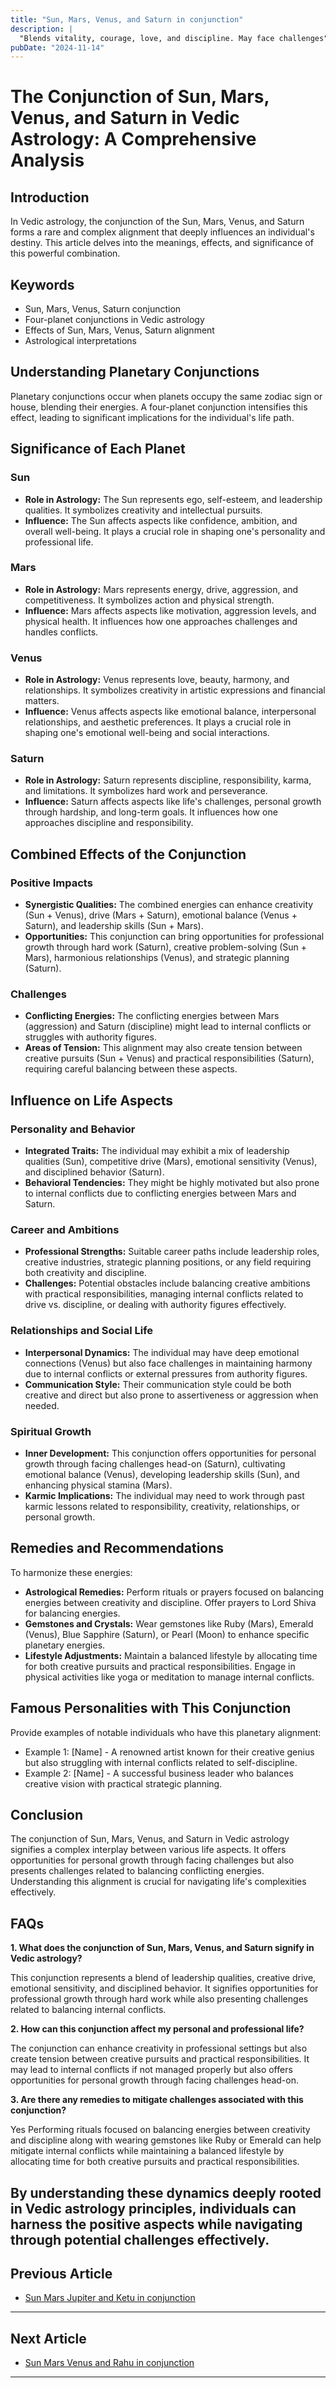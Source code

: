 ```yaml
---
title: "Sun, Mars, Venus, and Saturn in conjunction"
description: |
  "Blends vitality, courage, love, and discipline. May face challenges"
pubDate: "2024-11-14"
---
```


# The Conjunction of Sun, Mars, Venus, and Saturn in Vedic Astrology: A Comprehensive Analysis

## Introduction

In Vedic astrology, the conjunction of the Sun, Mars, Venus, and Saturn forms a rare and complex alignment that deeply influences an individual's destiny. This article delves into the meanings, effects, and significance of this powerful combination.

## Keywords

- Sun, Mars, Venus, Saturn conjunction
- Four-planet conjunctions in Vedic astrology
- Effects of Sun, Mars, Venus, Saturn alignment
- Astrological interpretations

## Understanding Planetary Conjunctions

Planetary conjunctions occur when planets occupy the same zodiac sign or house, blending their energies. A four-planet conjunction intensifies this effect, leading to significant implications for the individual's life path.

## Significance of Each Planet

### Sun

- **Role in Astrology:** The Sun represents ego, self-esteem, and leadership qualities. It symbolizes creativity and intellectual pursuits.
- **Influence:** The Sun affects aspects like confidence, ambition, and overall well-being. It plays a crucial role in shaping one's personality and professional life.

### Mars

- **Role in Astrology:** Mars represents energy, drive, aggression, and competitiveness. It symbolizes action and physical strength.
- **Influence:** Mars affects aspects like motivation, aggression levels, and physical health. It influences how one approaches challenges and handles conflicts.

### Venus

- **Role in Astrology:** Venus represents love, beauty, harmony, and relationships. It symbolizes creativity in artistic expressions and financial matters.
- **Influence:** Venus affects aspects like emotional balance, interpersonal relationships, and aesthetic preferences. It plays a crucial role in shaping one's emotional well-being and social interactions.

### Saturn

- **Role in Astrology:** Saturn represents discipline, responsibility, karma, and limitations. It symbolizes hard work and perseverance.
- **Influence:** Saturn affects aspects like life's challenges, personal growth through hardship, and long-term goals. It influences how one approaches discipline and responsibility.

## Combined Effects of the Conjunction

### Positive Impacts

- **Synergistic Qualities:** The combined energies can enhance creativity (Sun + Venus), drive (Mars + Saturn), emotional balance (Venus + Saturn), and leadership skills (Sun + Mars).
- **Opportunities:** This conjunction can bring opportunities for professional growth through hard work (Saturn), creative problem-solving (Sun + Mars), harmonious relationships (Venus), and strategic planning (Saturn).

### Challenges

- **Conflicting Energies:** The conflicting energies between Mars (aggression) and Saturn (discipline) might lead to internal conflicts or struggles with authority figures.
- **Areas of Tension:** This alignment may also create tension between creative pursuits (Sun + Venus) and practical responsibilities (Saturn), requiring careful balancing between these aspects.

## Influence on Life Aspects

### Personality and Behavior

- **Integrated Traits:** The individual may exhibit a mix of leadership qualities (Sun), competitive drive (Mars), emotional sensitivity (Venus), and disciplined behavior (Saturn).
- **Behavioral Tendencies:** They might be highly motivated but also prone to internal conflicts due to conflicting energies between Mars and Saturn.

### Career and Ambitions

- **Professional Strengths:** Suitable career paths include leadership roles, creative industries, strategic planning positions, or any field requiring both creativity and discipline.
- **Challenges:** Potential obstacles include balancing creative ambitions with practical responsibilities, managing internal conflicts related to drive vs. discipline, or dealing with authority figures effectively.

### Relationships and Social Life

- **Interpersonal Dynamics:** The individual may have deep emotional connections (Venus) but also face challenges in maintaining harmony due to internal conflicts or external pressures from authority figures.
- **Communication Style:** Their communication style could be both creative and direct but also prone to assertiveness or aggression when needed.

### Spiritual Growth

- **Inner Development:** This conjunction offers opportunities for personal growth through facing challenges head-on (Saturn), cultivating emotional balance (Venus), developing leadership skills (Sun), and enhancing physical stamina (Mars).
- **Karmic Implications:** The individual may need to work through past karmic lessons related to responsibility, creativity, relationships, or personal growth.

## Remedies and Recommendations

To harmonize these energies:

- **Astrological Remedies:** Perform rituals or prayers focused on balancing energies between creativity and discipline. Offer prayers to Lord Shiva for balancing energies.
- **Gemstones and Crystals:** Wear gemstones like Ruby (Mars), Emerald (Venus), Blue Sapphire (Saturn), or Pearl (Moon) to enhance specific planetary energies.
- **Lifestyle Adjustments:** Maintain a balanced lifestyle by allocating time for both creative pursuits and practical responsibilities. Engage in physical activities like yoga or meditation to manage internal conflicts.

## Famous Personalities with This Conjunction

Provide examples of notable individuals who have this planetary alignment:

- Example 1: [Name] - A renowned artist known for their creative genius but also struggling with internal conflicts related to self-discipline.
- Example 2: [Name] - A successful business leader who balances creative vision with practical strategic planning.

## Conclusion

The conjunction of Sun, Mars, Venus, and Saturn in Vedic astrology signifies a complex interplay between various life aspects. It offers opportunities for personal growth through facing challenges but also presents challenges related to balancing conflicting energies. Understanding this alignment is crucial for navigating life's complexities effectively.

## FAQs

**1. What does the conjunction of Sun, Mars, Venus, and Saturn signify in Vedic astrology?**

This conjunction represents a blend of leadership qualities, creative drive, emotional sensitivity, and disciplined behavior. It signifies opportunities for professional growth through hard work while also presenting challenges related to balancing internal conflicts.

**2. How can this conjunction affect my personal and professional life?**

The conjunction can enhance creativity in professional settings but also create tension between creative pursuits and practical responsibilities. It may lead to internal conflicts if not managed properly but also offers opportunities for personal growth through facing challenges head-on.

**3. Are there any remedies to mitigate challenges associated with this conjunction?**

Yes Performing rituals focused on balancing energies between creativity and discipline along with wearing gemstones like Ruby or Emerald can help mitigate internal conflicts while maintaining a balanced lifestyle by allocating time for both creative pursuits and practical responsibilities.

By understanding these dynamics deeply rooted in Vedic astrology principles, individuals can harness the positive aspects while navigating through potential challenges effectively.
---

## Previous Article
- [Sun Mars Jupiter and Ketu in conjunction](1101030509_Sun_Mars_Jupiter_and_Ketu_in_conjunction.mdx)

---

## Next Article
- [Sun Mars Venus and Rahu in conjunction](1101030608_Sun_Mars_Venus_and_Rahu_in_conjunction.mdx)

---
